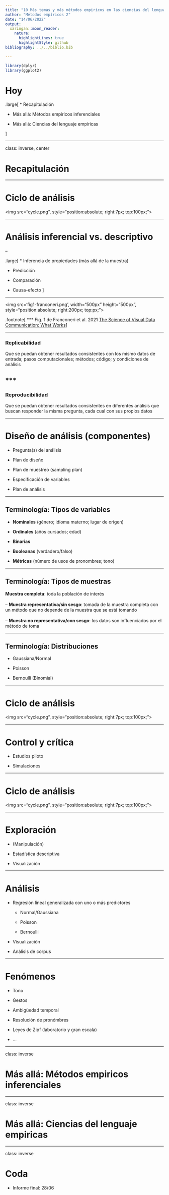 ```yaml
---
title: "10 Más temas y más métodos empiricos en las ciencias del lenguaje"
author: "Métodos empíricos 2"
date: "14/06/2022"
output:
  xaringan::moon_reader:
    nature:
      highlightLines: true
      highlightStyle: github
bibliography: ../../biblio.bib

---
```


```r
library(dplyr)
library(ggplot2)
```

# Hoy

.large[
* Recapitulación

* Más allá: Métodos empiricos inferenciales

* Más allá: Ciencias del lenguaje empiricas


]

---


class: inverse, center

# Recapitulación

---

# Ciclo de análisis

<img src="cycle.png", style="position:absolute; right:7px; top:100px;">


---



# Análisis inferencial vs. descriptivo

--

.large[
* Inferencia de propiedades (más allá de la muestra) 

* Predicción

* Comparación

* Causa-efecto 
]


---

<img src='fig1-franconeri.png',  width="500px" height="500px", style="position:absolute; right:200px; top:px;">

.footnote[
*** 
Fig. 1 de Franconeri et al. 2021 [The Science of Visual Data Communication: What Works](https://journals.sagepub.com/stoken/default+domain/10.1177%2F15291006211051956-FREE/full#_i28)]

---

### Replicabilidad

Que se puedan obtener resultados consistentes con los mismo datos de entrada; pasos computacionales; métodos; código; y condiciones de análisis

***
--


### Reproducibilidad

Que se puedan obtener resultados consistentes en diferentes análisis que buscan responder la misma pregunta, cada cual con sus propios datos

---

# Diseño de análisis (componentes)

* Pregunta(s) del análisis

* Plan de diseño

* Plan de muestreo (sampling plan)

* Especificación de variables

* Plan de análisis

---

## Terminología: Tipos de variables

* **Nominales** (género; idioma materno; lugar de origen)

* **Ordinales** (años cursados; edad)

* **Binarias** 

* **Booleanas** (verdadero/falso)

* **Métricas** (número de usos de pronombres; tono)

---

## Terminología: Tipos de muestras
**Muestra completa**: 
toda la población  de interés 
<br>
<br>
--
**Muestra representativa/sin sesgo**: tomada de la muestra completa con un método que no depende de la muestra que se está tomando
<br>
<br>
--
**Muestra no representativa/con sesgo**: los datos son influenciados por el método de toma

---

## Terminología: Distribuciones

* Gaussiana/Normal

* Poisson

* Bernoulli (Binomial)


---



# Ciclo de análisis

<img src="cycle.png", style="position:absolute; right:7px; top:100px;">


---

# Control y crítica

* Estudios piloto

* Simulaciones

---


# Ciclo de análisis

<img src="cycle.png", style="position:absolute; right:7px; top:100px;">


---

# Exploración

* (Manipulación)

* Estadística descriptiva

* Visualización

---

# Análisis

* Regresión lineal generalizada con uno o más predictores

  * Normal/Gaussiana
  
  * Poisson
  
  * Bernoulli

* Visualización

* Análisis de corpus

---

# Fenómenos

* Tono

* Gestos

* Ambigüedad temporal

* Resolución de pronómbres

* Leyes de Zipf (laboratorio y gran escala)

* ...

---


class: inverse

# Más allá: Métodos empiricos inferenciales

---

class: inverse

# Más allá: Ciencias del lenguaje empiricas

---

class: inverse

# Coda

* Informe final: 28/06
